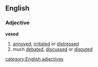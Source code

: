 ==English==
===Adjective===
'''vexed'''
#[[annoyed]], [[irritated]] or [[distressed]]
#much [[debated]], [[discussed]] or [[disputed]]
[[category:English adjectives]]